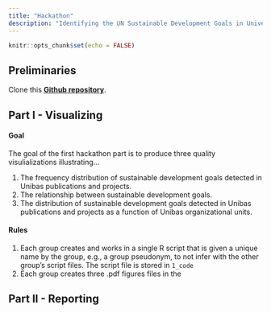 ```yaml
---
title: "Hackathon"
description: "Identifying the UN Sustainable Development Goals in University of Basel research output"
---
```


```r
knitr::opts_chunk$set(echo = FALSE)
```

## Preliminaries

Clone this <a href="https://github.com/cdsbasel/SDG_hackathon"><b>Github repository</b></a>. 


## Part I - Visualizing

#### Goal

The goal of the first hackathon part is to produce three quality visulializations illustrating...

1. The frequency distribution of sustainable development goals detected in Unibas publications and projects. 
2. The relationship between sustainable development goals. 
3. The distribution of sustainable development goals detected in Unibas publications and projects as a function of Unibas organizational units. 

#### Rules

1. Each group creates and works in a single R script that is given a unique name by the group, e.g., a group pseudonym, to not infer with the other group's script files. The script file is stored in `1_code`
2. Each group creates three .pdf figures files in the 



## Part II - Reporting

